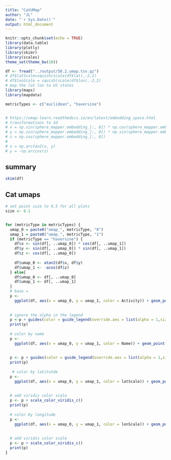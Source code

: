 ```yaml
---
title: "CatUMap"
author: "JL"
date: "`r Sys.Date()`"
output: html_document
---
```


```r
knitr::opts_chunk$set(echo = TRUE)
library(data.table)
library(plotly)
library(skimr)
library(scales)
theme_set(theme_bw(10))
```

```r

df <- fread("../output/50.2.umap.tsv.gz")
# df$latScale=squish(scale(df$lat),-2,2)
# df$lonScale = squish(scale(df$lon),-2,2)
# map the lat lon to US states
library(maps)
library(mapdata)

metricTypes <- c("euclidean", "haversine")


# https://umap-learn.readthedocs.io/en/latest/embedding_space.html
# transformations to 2d
# x = np.sin(sphere_mapper.embedding_[:, 0]) * np.cos(sphere_mapper.embedding_[:, 1])
# y = np.sin(sphere_mapper.embedding_[:, 0]) * np.sin(sphere_mapper.embedding_[:, 1])
# z = np.cos(sphere_mapper.embedding_[:, 0])
#
# x = np.arctan2(x, y)
# y = -np.arccos(z)
```

## summary

```r
skim(df)

```

## Cat umaps

```r
# set point size to 0.5 for all plots
size <- 0.1


for (metricType in metricTypes) {
  umap_0 = paste0("umap_", metricType, "0")
  umap_1 = paste0("umap_", metricType, "1")
  if (metricType == "haversine") {
    df$x <- sin(df[, ..umap_0]) * cos(df[, ..umap_1])
    df$y <- sin(df[, ..umap_0]) * sin(df[, ..umap_1])
    df$z <- cos(df[, ..umap_0])
    
    df$umap_0 <- atan2(df$x, df$y)
    df$umap_1 <- -acos(df$z)
  } else{
    df$umap_0 <- df[, ..umap_0]
    df$umap_1 <- df[, ..umap_1]
  }
  # base =
  p <-
    ggplot(df, aes(x = umap_0, y = umap_1, color = Activity)) + geom_point(alpha =
                                                                             0.5, size =
                                                                             size) + ggtitle(paste("Cat UMAP", metricType))
  # ignore the alpha in the legend
  p <-p + guides(color = guide_legend(override.aes = list(alpha = 1,size = 2)))
  print(p)
  
  # color by name
  p <-
    ggplot(df, aes(x = umap_0, y = umap_1, color = Name)) + geom_point(alpha =
                                                                         0.5, size =
                                                                         size) + ggtitle(paste("Cat UMAP", metricType))
  p <- p + guides(color = guide_legend(override.aes = list(alpha = 1,size = 2)))
  print(p)
  
   # color by latitutde
  p <-
    ggplot(df, aes(x = umap_0, y = umap_1, color = latScale)) + geom_point(alpha =
                                                                         1, size =
                                                                         size) + ggtitle(paste("Cat UMAP", metricType))
  # add viridis color scale
  p <- p + scale_color_viridis_c()
  print(p)
  
  # color by longitude
  p <-
    ggplot(df, aes(x = umap_0, y = umap_1, color = lonScale)) + geom_point(alpha =
                                                                        1, size =
                                                                        size) + ggtitle(paste("Cat UMAP", metricType))
  # add viridis color scale
  p <- p + scale_color_viridis_c()
  print(p)
}

```
